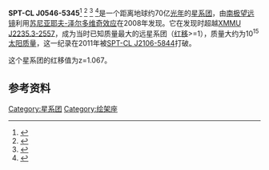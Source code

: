 '''SPT-CL J0546-5345'''<ref name=brodwin10>
{{Cite journal
|title = SPT-CL J0546-5345: A Massive z>1 Galaxy Cluster Selected Via the Sunyaev-Zel'dovich Effect with the South Pole Telescope
|author = M. Brodwin et al. 
|bibcode = 2010ApJ...721...90B
|journal = The Astrophysical Journal
|year = 2010
|doi = 10.1088/0004-637X/721/1/90
|volume = 721
|issue = 1
|pages = 90–97
}}
</ref>
<ref name=vanderlinde10>
{{Cite journal
|title = Galaxy Clusters Selected with the Sunyaev-Zel'dovich Effect from 2008 South Pole Telescope Observations
|author = K. Vanderlinde et al.
|bibcode = 2010ApJ...722.1180V
|journal = The Astrophysical Journal
|doi = 10.1088/0004-637X/722/2/1180
|volume = 722
|year = 2010
|issue = 2
|pages = 1180–1196
}}
</ref>
<ref name=high10>
{{Cite journal
|title = Optical Redshift and Richness Estimates for Galaxy Clusters Selected with the Sunyaev-Zel'dovich Effect from 2008 South Pole Telescope Observations
|author = F. W. High et al.
|bibcode = 2010ApJ...723.1736H
|journal = The Astrophysical Journal
|doi = 10.1088/0004-637X/723/2/1736
|volume = 723
|year = 2010
|issue = 2
|pages = 1736–1747
}}
</ref>
<ref name=andersson10>
{{Cite journal
|title = X-ray Properties of the First SZE-selected Galaxy Cluster Sample from the South Pole Telescope
|author = K. Andersson et al.
|bibcode = 2010arXiv1006.3068A
| arxiv=1006.3068
}}
</ref>是一个距离地球约70亿[[光年|光年]]的[[星系团|星系团]]，由[[南极望远镜|南极望远镜]]利用[[苏尼亚耶夫-泽尔多维奇效应|苏尼亚耶夫-泽尔多维奇效应]]在2008年发现。它在发现时超越[[XMMU_J2235.3-2557|XMMU J2235.3-2557]]，成为当时已知质量最大的远星系团（[[红移|红移]]>=1），质量大约为10<sup>15</sup>[[太阳质量|太阳质量]]，这一纪录在2011年被[[SPT-CL_J2106-5844|SPT-CL J2106-5844]]打破。

这个星系团的红移值为z=1.067。

==参考资料==
<references />

[[Category:星系团|Category:星系团]]
[[Category:绘架座|Category:绘架座]]